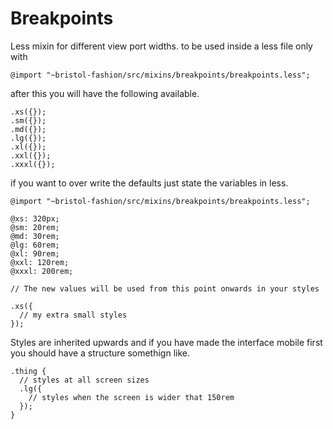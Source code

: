 
<Meta title="4. Mixins/Breakpoints" />

# Breakpoints

Less mixin for different view port widths. to be used inside a less file only with 

`@import "~bristol-fashion/src/mixins/breakpoints/breakpoints.less";`

after this you will have the following available.

```
.xs({});
.sm({});
.md({});
.lg({});
.xl({});
.xxl({});
.xxxl({});
```

if you want to over write the defaults just state the variables in less.

```
@import "~bristol-fashion/src/mixins/breakpoints/breakpoints.less";

@xs: 320px;
@sm: 20rem;
@md: 30rem;
@lg: 60rem;
@xl: 90rem;
@xxl: 120rem;
@xxxl: 200rem;

// The new values will be used from this point onwards in your styles

```

```
.xs({
  // my extra small styles
});
```

Styles are inherited upwards and if you have made the interface mobile first you should have a structure somethign like.

```
.thing {
  // styles at all screen sizes
  .lg({
    // styles when the screen is wider that 150rem
  });
}

```
